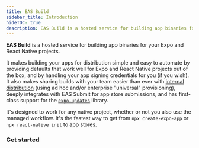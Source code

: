 ```yaml
---
title: EAS Build
sidebar_title: Introduction
hideTOC: true
description: EAS Build is a hosted service for building app binaries for your Expo and React Native projects.
---
```



**EAS Build** is a hosted service for building app binaries for your Expo and React Native projects.

It makes building your apps for distribution simple and easy to automate by providing defaults that work well for Expo and React Native projects out of the box, and by handling your app signing credentials for you (if you wish). It also makes sharing builds with your team easier than ever with [internal distribution](/build/internal-distribution/) (using ad hoc and/or enterprise "universal" provisioning), deeply integrates with EAS Submit for app store submissions, and has first-class support for the [`expo-updates`](/build/updates/) library.

It's designed to work for any native project, whether or not you also use the managed workflow. It's the fastest way to get from `npx create-expo-app` or `npx react-native init` to app stores.

### Get started

<BoxLink
  title="Creating your first build"
  description="It should only take a few minutes in total to get up and running for iOS and/or Android."
  href="/build/setup"
/>

<BoxLink
  title="Share your apps with internal testers"
  description="EAS Build can help share preview builds of your app with a single URL."
  href="/build/internal-distribution"
/>

<BoxLink
  title="Automate submissions"
  description="Learn how you can have the service take your successful builds and handle uploading them to app stores for you automatically."
  href="/build/automating-submissions"
/>

<BoxLink
  title="App version management"
  description="Automate version bumps so you never have to think about them again."
  href="/build-reference/app-versions"
/>

<BoxLink
  title="Run builds on your own machine"
  description="EAS Build is a hosted service, but you can also run it on your own machine, for example to debug or to comply with any company security policies."
  href="/build-reference/local-builds"
/>

<BoxLink
  title="Learning about the limitations"
  description="EAS Build is new and rapidly evolving, so we recommend getting familiar with the current limitations."
  href="/build-reference/limitations"
/>
